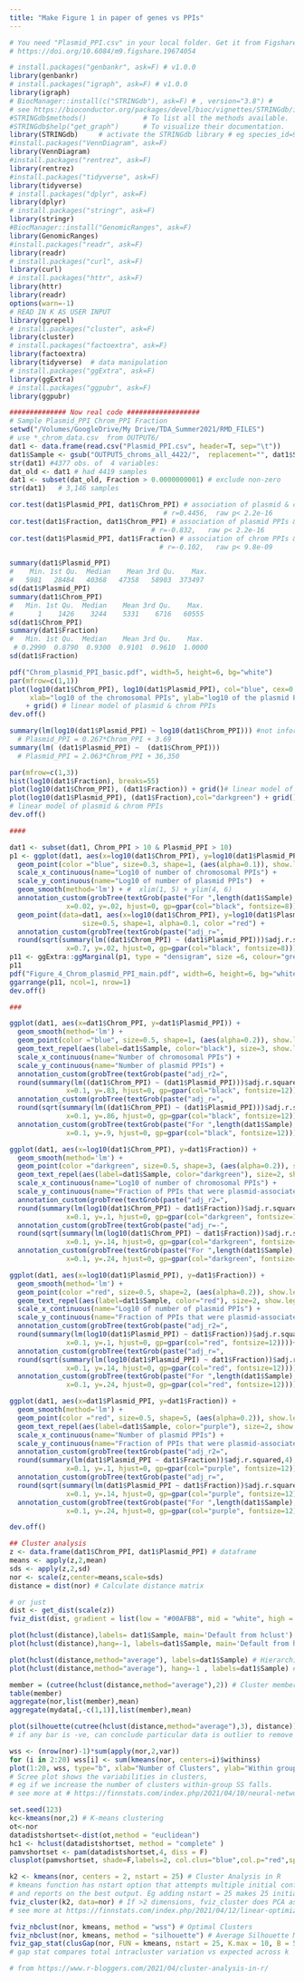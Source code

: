 ```yaml
---
title: "Make Figure 1 in paper of genes vs PPIs"
---
```


```r
# You need "Plasmid_PPI.csv" in your local folder. Get it from Figshare doi:
# https://doi.org/10.6084/m9.figshare.19674054

# install.packages("genbankr", ask=F) # v1.0.0
library(genbankr)
# install.packages("igraph", ask=F) # v1.0.0
library(igraph)
# BiocManager::install(c("STRINGdb"), ask=F) # , version="3.8") #  
# see https://bioconductor.org/packages/devel/bioc/vignettes/STRINGdb/inst/doc/STRINGdb.pdf
#STRINGdb$methods()              # To list all the methods available.
#STRINGdb$help("get_graph")      # To visualize their documentation.
library(STRINGdb)     # activate the STRINGdb library # eg species_id=9606 is Homo sapiens 
#install.packages("VennDiagram", ask=F)
library(VennDiagram)
#install.packages("rentrez", ask=F)
library(rentrez)
#install.packages("tidyverse", ask=F)
library(tidyverse)
# install.packages("dplyr", ask=F)
library(dplyr)
# install.packages("stringr", ask=F)
library(stringr)
#BiocManager::install("GenomicRanges", ask=F)
library(GenomicRanges)
#install.packages("readr", ask=F)
library(readr)
# install.packages("curl", ask=F)
library(curl)
# install.packages("httr", ask=F)
library(httr)
library(readr)
options(warn=-1)
# READ IN K AS USER INPUT
library(ggrepel)
# install.packages("cluster", ask=F)
library(cluster)
# install.packages("factoextra", ask=F)
library(factoextra) 
library(tidyverse)  # data manipulation
# install.packages("ggExtra", ask=F)
library(ggExtra)
# install.packages("ggpubr", ask=F)
library(ggpubr)

############## Now real code ##################
# Sample Plasmid_PPI Chrom_PPI Fraction
setwd("/Volumes/GoogleDrive/My Drive/TDA_Summer2021/RMD_FILES")
# use *_chrom_data.csv  from OUTPUT6/
dat1 <- data.frame(read.csv("Plasmid_PPI.csv", header=T, sep="\t"))
dat1$Sample <- gsub("OUTPUT5_chroms_all_4422/",  replacement="", dat1$Sample)
str(dat1) #4377 obs. of  4 variables:
dat_old <- dat1 # had 4419 samples
dat1 <- subset(dat_old, Fraction > 0.0000000001) # exclude non-zero
str(dat1)   # 3,146 samples

cor.test(dat1$Plasmid_PPI, dat1$Chrom_PPI) # association of plasmid & chrom PPIs
                                      # r=0.4456,  raw p< 2.2e-16
cor.test(dat1$Fraction, dat1$Chrom_PPI) # association of plasmid PPIs & fraction plasmid
                                   # r=-0.832,   raw p< 2.2e-16
cor.test(dat1$Plasmid_PPI, dat1$Fraction) # association of chrom PPIs & fraction chrom
                                     # r=-0.102,   raw p< 9.8e-09

summary(dat1$Plasmid_PPI)
#    Min. 1st Qu.  Median    Mean 3rd Qu.    Max. 
#   5981   28484   40368   47358   58903  373497 
sd(dat1$Plasmid_PPI)
summary(dat1$Chrom_PPI)
#   Min. 1st Qu.  Median    Mean 3rd Qu.    Max. 
#      1    1426    3244    5331    6716   60555 
sd(dat1$Chrom_PPI)
summary(dat1$Fraction)
#   Min. 1st Qu.  Median    Mean 3rd Qu.    Max. 
 # 0.2990  0.8790  0.9300  0.9101  0.9610  1.0000
sd(dat1$Fraction)

pdf("Chrom_plasmid_PPI_basic.pdf", width=5, height=6, bg="white")
par(mfrow=c(1,1))
plot(log10(dat1$Chrom_PPI), log10(dat1$Plasmid_PPI), col="blue", cex=0.1,
     xlab="log10 of the chromosomal PPIs", ylab="log10 of the plasmid PPIs")
    + grid() # linear model of plasmid & chrom PPIs
dev.off()

summary(lm(log10(dat1$Plasmid_PPI) ~ log10(dat1$Chrom_PPI))) #not informative
  # Plasmid_PPI = 0.267*Chrom_PPI + 3.69
summary(lm( (dat1$Plasmid_PPI) ~  (dat1$Chrom_PPI)))
  # Plasmid_PPI = 2.063*Chrom_PPI + 36,350

par(mfrow=c(1,3))
hist(log10(dat1$Fraction), breaks=55)
plot(log10(dat1$Chrom_PPI), (dat1$Fraction)) + grid()# linear model of plasmid & chrom PPIs
plot(log10(dat1$Plasmid_PPI), (dat1$Fraction),col="darkgreen") + grid()
# linear model of plasmid & chrom PPIs
dev.off()

####

dat1 <- subset(dat1, Chrom_PPI > 10 & Plasmid_PPI > 10)
p1 <- ggplot(dat1, aes(x=log10(dat1$Chrom_PPI), y=log10(dat1$Plasmid_PPI))) +
  geom_point(color ="blue", size=0.3, shape=1, (aes(alpha=0.1)), show.legend=F) +
  scale_x_continuous(name="Log10 of number of chromosomal PPIs") +
  scale_y_continuous(name="Log10 of number of plasmid PPIs")  + 
  geom_smooth(method='lm') + #  xlim(1, 5) + ylim(4, 6) 
  annotation_custom(grobTree(textGrob(paste("For ",length(dat1$Sample)," bacterial samples",sep=""),
              x=0.02, y=.02, hjust=0, gp=gpar(col="black", fontsize=8)))) +
  geom_point(data=dat1, aes(x=log10(dat1$Chrom_PPI), y=log10(dat1$Plasmid_PPI)),
                  size=0.5, shape=1, alpha=0.1, color ="red") + 
  annotation_custom(grobTree(textGrob(paste("adj_r=",  
  round(sqrt(summary(lm((dat1$Chrom_PPI) ~ (dat1$Plasmid_PPI)))$adj.r.squared),3),sep=""),
              x=0.7, y=.02, hjust=0, gp=gpar(col="black", fontsize=8))))  
p11 <- ggExtra::ggMarginal(p1, type = "densigram", size =6, colour="grey", bins=50)
p11
pdf("Figure_4_Chrom_plasmid_PPI_main.pdf", width=6, height=6, bg="white")
ggarrange(p11, ncol=1, nrow=1)
dev.off()

###

ggplot(dat1, aes(x=dat1$Chrom_PPI, y=dat1$Plasmid_PPI)) + 
  geom_smooth(method='lm') +
  geom_point(color ="blue", size=0.5, shape=1, (aes(alpha=0.2)), show.legend=F) +
  geom_text_repel(aes(label=dat1$Sample, color="black"), size=3, show.legend=F) +  
  scale_x_continuous(name="Number of chromosomal PPIs") +
  scale_y_continuous(name="Number of plasmid PPIs") +
  annotation_custom(grobTree(textGrob(paste("adj_r2=",  
  round(summary(lm((dat1$Chrom_PPI) ~ (dat1$Plasmid_PPI)))$adj.r.squared,4),sep=""),
              x=0.1, y=.83, hjust=0, gp=gpar(col="black", fontsize=12))))+
  annotation_custom(grobTree(textGrob(paste("adj_r=",  
  round(sqrt(summary(lm((dat1$Chrom_PPI) ~ (dat1$Plasmid_PPI)))$adj.r.squared),4),sep=""),
              x=0.1, y=.86, hjust=0, gp=gpar(col="black", fontsize=12)))) +
  annotation_custom(grobTree(textGrob(paste("For ",length(dat1$Sample)," bacterial samples",sep=""),
              x=0.1, y=.9, hjust=0, gp=gpar(col="black", fontsize=12))))

ggplot(dat1, aes(x=log10(dat1$Chrom_PPI), y=dat1$Fraction)) + 
  geom_smooth(method='lm') +
  geom_point(color ="darkgreen", size=0.5, shape=3, (aes(alpha=0.2)), show.legend=F) +
  geom_text_repel(aes(label=dat1$Sample, color="darkgreen"), size=2, show.legend=F) +  
  scale_x_continuous(name="Log10 of number of chromosomal PPIs") +
  scale_y_continuous(name="Fraction of PPIs that were plasmid-associated", limits=c(0.55,1))+ 
  annotation_custom(grobTree(textGrob(paste("adj_r2=",  
  round(summary(lm(log10(dat1$Chrom_PPI) ~ dat1$Fraction))$adj.r.squared,4),sep=""),
              x=0.1, y=.1, hjust=0, gp=gpar(col="darkgreen", fontsize=12))))+
  annotation_custom(grobTree(textGrob(paste("adj_r=-",  
  round(sqrt(summary(lm(log10(dat1$Chrom_PPI) ~ dat1$Fraction))$adj.r.squared),4),sep=""),
              x=0.1, y=.14, hjust=0, gp=gpar(col="darkgreen", fontsize=12))))+
  annotation_custom(grobTree(textGrob(paste("For ",length(dat1$Sample)," bacterial samples",sep=""),
              x=0.1, y=.24, hjust=0, gp=gpar(col="darkgreen", fontsize=12))))

ggplot(dat1, aes(x=log10(dat1$Plasmid_PPI), y=dat1$Fraction)) + 
  geom_smooth(method='lm') +
  geom_point(color ="red", size=0.5, shape=2, (aes(alpha=0.2)), show.legend=F) +
  geom_text_repel(aes(label=dat1$Sample, color="red"), size=2, show.legend=F) +  
  scale_x_continuous(name="Log10 of number of plasmid PPIs") +
  scale_y_continuous(name="Fraction of PPIs that were plasmid-associated", limits=c(0.55,1))+ 
  annotation_custom(grobTree(textGrob(paste("adj_r2=",  
  round(summary(lm(log10(dat1$Plasmid_PPI) ~ dat1$Fraction))$adj.r.squared,4),sep=""),
              x=0.1, y=.1, hjust=0, gp=gpar(col="red", fontsize=12))))+
  annotation_custom(grobTree(textGrob(paste("adj_r=",  
  round(sqrt(summary(lm(log10(dat1$Plasmid_PPI) ~ dat1$Fraction))$adj.r.squared),4),sep=""),
              x=0.1, y=.14, hjust=0, gp=gpar(col="red", fontsize=12))))+
  annotation_custom(grobTree(textGrob(paste("For ",length(dat1$Sample)," bacterial samples",sep=""),
              x=0.1, y=.24, hjust=0, gp=gpar(col="red", fontsize=12))))

ggplot(dat1, aes(x=dat1$Plasmid_PPI, y=dat1$Fraction)) + 
  geom_smooth(method='lm') +
  geom_point(color ="red", size=0.5, shape=5, (aes(alpha=0.2)), show.legend=F) +
  geom_text_repel(aes(label=dat1$Sample, color="purple"), size=2, show.legend=F) +  
  scale_x_continuous(name="Number of plasmid PPIs") +
  scale_y_continuous(name="Fraction of PPIs that were plasmid-associated", limits=c(0.55,1))+ 
  annotation_custom(grobTree(textGrob(paste("adj_r2=",  
  round(summary(lm(dat1$Plasmid_PPI ~ dat1$Fraction))$adj.r.squared,4),sep=""),
              x=0.1, y=.1, hjust=0, gp=gpar(col="purple", fontsize=12)))) +
  annotation_custom(grobTree(textGrob(paste("adj_r=",  
  round(sqrt(summary(lm(dat1$Plasmid_PPI ~ dat1$Fraction))$adj.r.squared),4),sep=""),
              x=0.1, y=.14, hjust=0, gp=gpar(col="purple", fontsize=12))))+
  annotation_custom(grobTree(textGrob(paste("For ",length(dat1$Sample)," bacterial samples",sep=""),
              x=0.1, y=.24, hjust=0, gp=gpar(col="purple", fontsize=12))))

dev.off()

## Cluster analysis
z <- data.frame(dat1$Chrom_PPI, dat1$Plasmid_PPI) # dataframe
means <- apply(z,2,mean)
sds <- apply(z,2,sd)
nor <- scale(z,center=means,scale=sds)
distance = dist(nor) # Calculate distance matrix 

# or just
dist <- get_dist(scale(z))
fviz_dist(dist, gradient = list(low = "#00AFBB", mid = "white", high = "#FC4E07"))

plot(hclust(distance),labels= dat1$Sample, main='Default from hclust') # Hierarchical agglomerative clustering 
plot(hclust(distance),hang=-1, labels=dat1$Sample, main='Default from hclust')

plot(hclust(distance,method="average"), labels=dat1$Sample) # Hierarchical agglomerative clustering
plot(hclust(distance,method="average"), hang=-1 , labels=dat1$Sample) # using “average” linkage

member = (cutree(hclust(distance,method="average"),2)) # Cluster membership
table(member)
aggregate(nor,list(member),mean)
aggregate(mydata[,-c(1,1)],list(member),mean)

plot(silhouette(cutree(hclust(distance,method="average"),3), distance)) # Silhouette Plot
# if any bar is -ve, can conclude particular data is outlier to remove from our analysis

wss <- (nrow(nor)-1)*sum(apply(nor,2,var))
for (i in 2:20) wss[i] <- sum(kmeans(nor, centers=i)$withinss)
plot(1:20, wss, type="b", xlab="Number of Clusters", ylab="Within groups SS")
# Scree plot shows the variabilities in clusters,
# eg if we increase the number of clusters within-group SS falls.
# see more at # https://finnstats.com/index.php/2021/04/10/neural-network-in-r/

set.seed(123)
kc<-kmeans(nor,2) # K-means clustering
ot<-nor
datadistshortset<-dist(ot,method = "euclidean")
hc1 <- hclust(datadistshortset, method = "complete" )
pamvshortset <- pam(datadistshortset,4, diss = F)
clusplot(pamvshortset, shade=F,labels=2, col.clus="blue",col.p="red",span=F)

k2 <- kmeans(nor, centers = 2, nstart = 25) # Cluster Analysis in R
# kmeans function has nstart option that attempts multiple initial configurations
# and reports on the best output. Eg adding nstart = 25 makes 25 initial configurations.
fviz_cluster(k2, data=nor) # If >2 dimensions, fviz_cluster does PCA as PC1 vs PC2
# see more at https://finnstats.com/index.php/2021/04/12/linear-optimization-using-r/

fviz_nbclust(nor, kmeans, method = "wss") # Optimal Clusters
fviz_nbclust(nor, kmeans, method = "silhouette") # Average Silhouette Method
fviz_gap_stat(clusGap(nor, FUN = kmeans, nstart = 25, K.max = 10, B = 50))
# gap stat compares total intracluster variation vs expected across k 

# from https://www.r-bloggers.com/2021/04/cluster-analysis-in-r/
```





